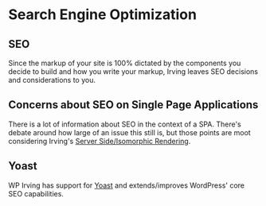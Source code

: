 <Meta title="Features|SEO" />

# Search Engine Optimization

## SEO
Since the markup of your site is 100% dictated by the components you decide to build and how you write your markup, Irving leaves SEO decisions and considerations to you.

## Concerns about SEO on Single Page Applications
There is a lot of information about SEO in the context of a SPA. There's debate around how large of an issue this still is, but those points are moot considering Irving's [Server Side/Isomorphic Rendering](?path=/docs/concepts-server-side-rendering--page).

## Yoast
WP Irving has support for [Yoast](?path=/docs/integrations-supported-wordpress-plugins--page#yoast) and extends/improves WordPress' core SEO capabilities.
